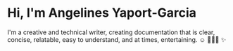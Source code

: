 # Hi, I'm Angelines Yaport-Garcia

I'm a creative and technical writer, creating documentation that is clear, concise, relatable, easy to understand, and at times, entertaining.  ☺️ 👩🏽‍💻 ✨
